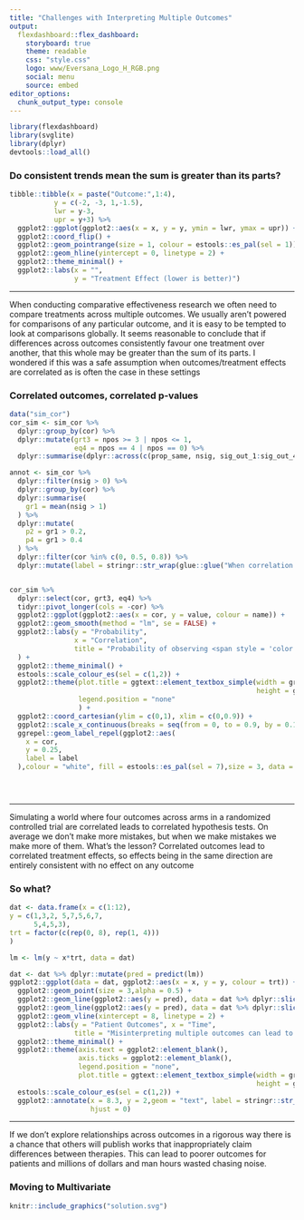 ```yaml
---
title: "Challenges with Interpreting Multiple Outcomes"
output: 
  flexdashboard::flex_dashboard:
    storyboard: true
    theme: readable
    css: "style.css"
    logo: www/Eversana_Logo_H_RGB.png
    social: menu
    source: embed
editor_options: 
  chunk_output_type: console
---
```


```r
library(flexdashboard)
library(svglite)
library(dplyr)
devtools::load_all()
```

### Do consistent trends mean the sum is greater than its parts?

```r
tibble::tibble(x = paste("Outcome:",1:4),
           y = c(-2, -3, 1,-1.5),
           lwr = y-3,
           upr = y+3) %>%
  ggplot2::ggplot(ggplot2::aes(x = x, y = y, ymin = lwr, ymax = upr)) +
  ggplot2::coord_flip() +
  ggplot2::geom_pointrange(size = 1, colour = estools::es_pal(sel = 1)) +
  ggplot2::geom_hline(yintercept = 0, linetype = 2) +
  ggplot2::theme_minimal() +
  ggplot2::labs(x = "",
                y = "Treatment Effect (lower is better)")
```

------------------------------------------------------------------------

When conducting comparative effectiveness research we often need to compare treatments across multiple outcomes. We usually aren't powered for comparisons of any particular outcome, and it is easy to be tempted to look at comparisons globally. It seems reasonable to conclude that if differences across outcomes consistently favour one treatment over another, that this whole may be greater than the sum of its parts. I wondered if this was a safe assumption when outcomes/treatment effects are correlated as is often the case in these settings

### Correlated outcomes, correlated p-values

```r
data("sim_cor")
cor_sim <- sim_cor %>%
  dplyr::group_by(cor) %>%
  dplyr::mutate(grt3 = npos >= 3 | npos <= 1,
                eq4 = npos == 4 | npos == 0) %>%
  dplyr::summarise(dplyr::across(c(prop_same, nsig, sig_out_1:sig_out_4, sig_manova, grt3, eq4), mean))

annot <- sim_cor %>% 
  dplyr::filter(nsig > 0) %>%
  dplyr::group_by(cor) %>%
  dplyr::summarise(
    gr1 = mean(nsig > 1)
  ) %>%
  dplyr::mutate(
    p2 = gr1 > 0.2,
    p4 = gr1 > 0.4
  ) %>%
  dplyr::filter(cor %in% c(0, 0.5, 0.8)) %>%
  dplyr::mutate(label = stringr::str_wrap(glue::glue("When correlation is {cor} there is a {round(gr1*100,0)}% probability of making multiple false claims if we make a first"), 20))


cor_sim %>%
  dplyr::select(cor, grt3, eq4) %>%
  tidyr::pivot_longer(cols = -cor) %>%
  ggplot2::ggplot(ggplot2::aes(x = cor, y = value, colour = name)) +
  ggplot2::geom_smooth(method = "lm", se = FALSE) +
  ggplot2::labs(y = "Probability",
                x = "Correlation",
                title = "Probability of observing <span style = 'color: #ED8B00;'>Three or More</span> or <span style = 'color: #002F6C;'>Exactly Four</span> Treatment Effects in the Same Direction Across Four Outcomes Depends on Correlation"
  ) +
  ggplot2::theme_minimal() +
  estools::scale_colour_es(sel = c(1,2)) +
  ggplot2::theme(plot.title = ggtext::element_textbox_simple(width = grid::unit(1, "npc"),
                                                             height = grid::unit(0.2, "npc")),
                 legend.position = "none"
                 ) +
  ggplot2::coord_cartesian(ylim = c(0,1), xlim = c(0,0.9)) + 
  ggplot2::scale_x_continuous(breaks = seq(from = 0, to = 0.9, by = 0.1)) +
  ggrepel::geom_label_repel(ggplot2::aes(
    x = cor,
    y = 0.25,
    label = label
  ),colour = "white", fill = estools::es_pal(sel = 7),size = 3, data = annot, inherit.aes = FALSE)


  
```

------------------------------------------------------------------------

Simulating a world where four outcomes across arms in a randomized controlled trial are correlated leads to correlated hypothesis tests. On average we don't make more mistakes, but when we make mistakes we make more of them. What's the lesson? Correlated outcomes lead to correlated treatment effects, so effects being in the same direction are entirely consistent with no effect on any outcome

### So what?

```r
dat <- data.frame(x = c(1:12),
y = c(1,3,2, 5,7,5,6,7,
      5,4,5,3),
trt = factor(c(rep(0, 8), rep(1, 4)))
)

lm <- lm(y ~ x*trt, data = dat)

dat <- dat %>% dplyr::mutate(pred = predict(lm))
ggplot2::ggplot(data = dat, ggplot2::aes(x = x, y = y, colour = trt)) +
  ggplot2::geom_point(size = 3,alpha = 0.5) +
  ggplot2::geom_line(ggplot2::aes(y = pred), data = dat %>% dplyr::slice(1:8)) +
  ggplot2::geom_line(ggplot2::aes(y = pred), data = dat %>% dplyr::slice(8:12) %>% dplyr::mutate(trt = factor(1, levels = c(0, 1)))) +
  ggplot2::geom_vline(xintercept = 8, linetype = 2) +
  ggplot2::labs(y = "Patient Outcomes", x = "Time",
                title = "Misinterpreting multiple outcomes can lead to investment in harmful therapies that turn <span style = 'color: #002F6C;'>a positive trend in patient outcomes</span> into <span style = 'color: #ED8B00;'>lost opportunities</span>") +
  ggplot2::theme_minimal() +
  ggplot2::theme(axis.text = ggplot2::element_blank(),
                 axis.ticks = ggplot2::element_blank(),
                 legend.position = "none",
                 plot.title = ggtext::element_textbox_simple(width = grid::unit(1, "npc"),
                                                             height = grid::unit(0.2, "npc"))) +
  estools::scale_colour_es(sel = c(1,2)) +
  ggplot2::annotate(x = 8.3, y = 2,geom = "text", label = stringr::str_wrap("Development of harmful therapy based on naive cross-outcome assessment", 20),size = 3,
                    hjust = 0)
```

------------------------------------------------------------------------

If we don't explore relationships across outcomes in a rigorous way there is a chance that others will publish works that inappropriately claim differences between therapies. This can lead to poorer outcomes for patients and millions of dollars and man hours wasted chasing noise.

### Moving to Multivariate

```r
knitr::include_graphics("solution.svg")
```
